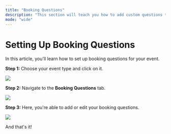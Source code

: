 ```yaml
---
title: "Booking Questions"
description: "This section will teach you how to add custom questions that bookers must answer when scheduling a time with you."
mode: "wide"
---
```

# Setting Up Booking Questions

In this article, you'll learn how to set up booking questions for your event. 

**Step 1:** Choose your event type and click on it.

<Frame>
  <img
    src="https://usercontent.in.prod.clueso.io/ebbf25da-f06e-4e91-8b05-b5f8e12127c5/e14daef3-e6cd-4de9-9854-6a86bc00408f/8424db4f-2c21-44ce-9816-315dcf1c3934/images/6fa3b3aa-e5cd-4efc-a13e-305464d32496.png"
    style={{ borderRadius: "0.5rem" }}
  />
</Frame>

**Step 2:** Navigate to the **Booking Questions** tab.

<Frame>
  <img
    src="https://usercontent.in.prod.clueso.io/ebbf25da-f06e-4e91-8b05-b5f8e12127c5/e14daef3-e6cd-4de9-9854-6a86bc00408f/8424db4f-2c21-44ce-9816-315dcf1c3934/images/af51f6fa-1256-4a9b-b0e5-1844c2e1f72d.png"
    style={{ borderRadius: "0.5rem" }}
  />
</Frame>

**Step 3:** Here, you're able to add or edit your booking questions.

<Frame><img src="/images/bookingQues/image1.png" /></Frame>

And that's it!
